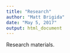 ```yaml
---
title: "Research"
author: "Matt Brigida"
date: "May 5, 2017"
output: html_document
---
```


Research materials.